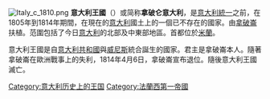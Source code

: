 {{unreferenced|time=2009-7-9}}
{{Infobox Former Country
|native_name = ''Regno d'Italia''<br/>''Royaume d'Italie''
|conventional_long_name = 意大利王國
|common_name = [[意大利|意大利]]
|continent = [[歐洲|歐洲]]
|region = 地中海
|country = 意大利
|era = 拿破崙戰爭
|empire = 法蘭西第一帝國
|common_languages = [[意大利語|意大利語]]、[[法語|法語]]
|religion = [[羅馬天主教|羅馬天主教]]
|status_text = 
|status = [[法蘭西第一帝國|法蘭西帝國]]的[[傀儡政權|傀儡國]]
|year_start = 1805年
|date_start = 3月17日
|event_start = 宣佈成立
|year_end = 1814年
|date_end = 4月11日
|event_end = [[楓丹白露條約_(1814年)|楓丹白露條約]]
|date_event4 = 1814年2月14日
|date_event3 = 1805年12月26日
|date_event2 = 1805年5月26日
|date_event1 = 1805年3月19日
|event_post = [[巴黎條約_(1814年)|巴黎條約]]
|date_post = 1814年5月30日
|event4 = [[明喬河戰役_(1814)|明喬河戰役]]
|event3 = [[普雷斯堡和約|普雷斯堡和約]]
|event2 = [[拿破崙一世|拿破崙一世]][[加冕|加冕]]為帝
|event1 = [[意大利憲法條文|通過憲法]]
|p1 = 法蘭西第一帝國
|flag_p1 = Flag of France.svg
|p2 = 意大利共和國 (拿破崙時代)
|flag_p2 = Flag of the Italian Republic (1802).svg
|p3 = 威尼斯省
|flag_p3 = Flag of the Habsburg Monarchy.svg
|p4 = 教宗國
|flag_p4 = Flag of the Papal States (pre 1808).svg
|s1 = 倫巴第-威尼西亞王國
|flag_s1 = Flag of Kingdom of Lombardy-Venetia.svg
|s2 = 薩丁尼亞王國
|flag_s2 = Flag of the Kingdom of Sardinia.svg
|s3 = 摩德納和雷焦公國
|flag_s3 = Flag of the Duchy of Modena.svg
|s4 = 教宗國
|flag_s4 = Flag of the Papal States (pre 1808).svg
|image_flag = Flag of the Napoleonic Kingdom of Italy.svg
|flag = 國旗
|symbol = 国徽
|symbol_type = 国徽
|image_coat = Coat of arms of the Kingdom of Italy (1805-1814), round shield version.svg
|image_map= Kingdom of Italy (Napoleonic).svg
|image_map_caption = 1812年的義大利王國
|capital = [[米蘭|米蘭]]
|government_type = [[君主立憲|君主立憲]]
|legislature = [[諮詢參議院|諮詢參議院]]
|title_leader = [[意大利國王|國王]]
|leader1 = [[拿破崙一世|拿破崙一世]]
|year_leader1 = 1805年–1814年
|title_deputy = [[意大利總督|總督]]
|deputy1= [[歐仁·德·博阿爾內|歐仁·德·博阿爾內]]
|year_deputy1 = 1805年–1814年
|currency = [[意大利里拉|意大利里拉]]
|today={{flag|Italy}}}}

[[File:Italy_c_1810.png|thumb]]
{{意大利历史}}
'''意大利王國'''（{{lang-fr|Regno d'Italia}}）或简称'''拿破仑意大利'''，是[[意大利統一|意大利統一]]之前，在1805年到1814年期間，在現在的[[意大利|意大利]]國土上的一個已不存在的國家。由[[拿破仑一世|拿破崙]]扶植。范圍包括了今日[[意大利|意大利]]的北部及中東部地區。首都位於[[米蘭|米蘭]]。

意大利王國是自[[義大利共和國_(拿破崙時代)|意大利共和國]]與[[威尼斯共和国|威尼斯]]統合誕生的國家。君主是拿破崙本人。隨著拿破崙在歐洲戰事上的失利，1814年4月6日，拿破崙宣布退位。隨後意大利王國滅亡。

{{法国大革命战争和拿破仑战争的附庸国}}

[[Category:意大利历史上的王国|Category:意大利历史上的王国]]
[[Category:法蘭西第一帝國|Category:法蘭西第一帝國]]